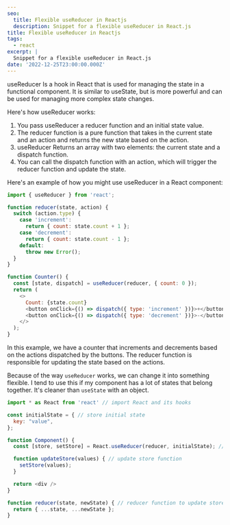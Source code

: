 ```yaml
---
seo:
  title: Flexible useReducer in Reactjs
  description: Snippet for a flexible useReducer in React.js
title: Flexible useReducer in Reactjs
tags:
  - react
excerpt: |
  Snippet for a flexible useReducer in React.js
date: '2022-12-25T23:00:00.000Z'
---
```


useReducer Is a hook in React that is used for managing the state in a functional component. It is similar to useState, but is more powerful and can be used for managing more complex state changes.

Here's how useReducer works:

1. You pass useReducer a reducer function and an initial state value.
2. The reducer function is a pure function that takes in the current state and an action and returns the new state based on the action.
3. useReducer Returns an array with two elements: the current state and a dispatch function.
4. You can call the dispatch function with an action, which will trigger the reducer function and update the state.

Here's an example of how you might use useReducer in a React component:

```javascript
import { useReducer } from 'react';

function reducer(state, action) {
  switch (action.type) {
    case 'increment':
      return { count: state.count + 1 };
    case 'decrement':
      return { count: state.count - 1 };
    default:
      throw new Error();
  }
}

function Counter() {
  const [state, dispatch] = useReducer(reducer, { count: 0 });
  return (
    <>
      Count: {state.count}
      <button onClick={() => dispatch({ type: 'increment' })}>+</button>
      <button onClick={() => dispatch({ type: 'decrement' })}>-</button>
    </>
  );
}

```

In this example, we have a counter that increments and decrements based on the actions dispatched by the buttons. The reducer function is responsible for updating the state based on the actions.

Because of the way `useReducer` works, we can change it into something flexible. I tend to use this if my component has a lot of states that belong together. It's cleaner than `useState` with an object.

```javascript
import * as React from 'react' // import React and its hooks

const initialState = { // store initial state
  key: "value",
};

function Component() {
  const [store, setStore] = React.useReducer(reducer, initialState); // useReducer hook

  function updateStore(values) { // update store function
    setStore(values);
  }

  return <div />
}

function reducer(state, newState) { // reducer function to update store
  return { ...state, ...newState };
}
```

